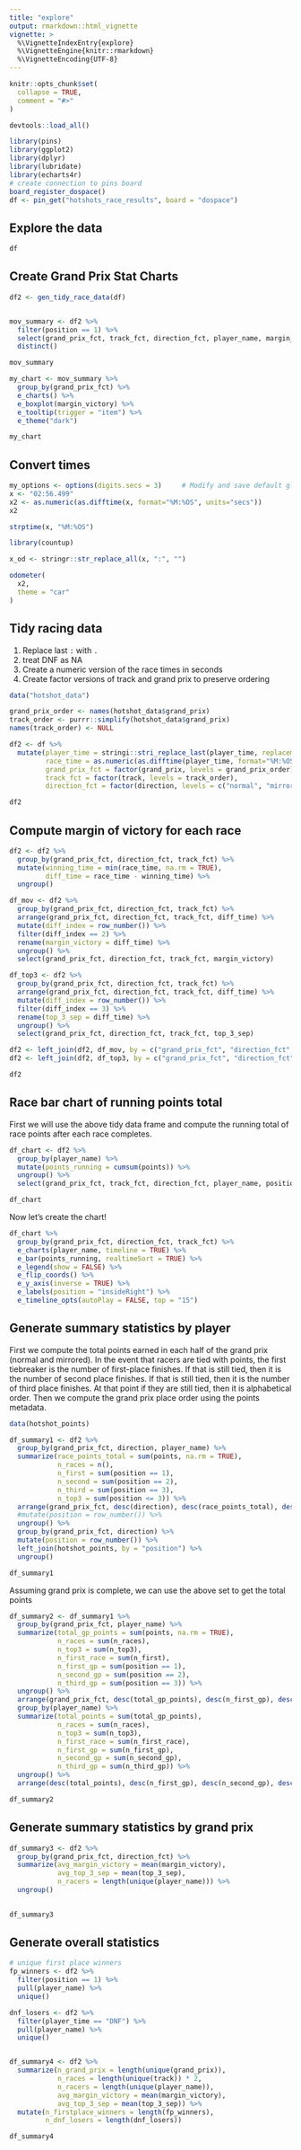 ```yaml
---
title: "explore"
output: rmarkdown::html_vignette
vignette: >
  %\VignetteIndexEntry{explore}
  %\VignetteEngine{knitr::rmarkdown}
  %\VignetteEncoding{UTF-8}
---
```


```r
knitr::opts_chunk$set(
  collapse = TRUE,
  comment = "#>"
)
```

```r
devtools::load_all()

library(pins)
library(ggplot2)
library(dplyr)
library(lubridate)
library(echarts4r)
# create connection to pins board
board_register_dospace()
df <- pin_get("hotshots_race_results", board = "dospace")
```


## Explore the data

```r
df
```

## Create Grand Prix Stat Charts

```r
df2 <- gen_tidy_race_data(df)


mov_summary <- df2 %>%
  filter(position == 1) %>%
  select(grand_prix_fct, track_fct, direction_fct, player_name, margin_victory) %>%
  distinct()

mov_summary

my_chart <- mov_summary %>%
  group_by(grand_prix_fct) %>%
  e_charts() %>%
  e_boxplot(margin_victory) %>%
  e_tooltip(trigger = "item") %>%
  e_theme("dark")

my_chart
```

## Convert times

```r
my_options <- options(digits.secs = 3)     # Modify and save default global options
x <- "02:56.499"
x2 <- as.numeric(as.difftime(x, format="%M:%OS", units="secs"))
x2

strptime(x, "%M:%OS")

library(countup)

x_od <- stringr::str_replace_all(x, ":", "")

odometer(
  x2,
  theme = "car"
)
```

## Tidy racing data

1. Replace last `:` with `.`
2. treat DNF as NA
3. Create a numeric version of the race times in seconds
4. Create factor versions of track and grand prix to preserve ordering

```r
data("hotshot_data")

grand_prix_order <- names(hotshot_data$grand_prix)
track_order <- purrr::simplify(hotshot_data$grand_prix)
names(track_order) <- NULL

df2 <- df %>%
  mutate(player_time = stringi::stri_replace_last(player_time, replacement = ".", regex = "\\:"),
         race_time = as.numeric(as.difftime(player_time, format="%M:%OS", units="secs")),
         grand_prix_fct = factor(grand_prix, levels = grand_prix_order),
         track_fct = factor(track, levels = track_order),
         direction_fct = factor(direction, levels = c("normal", "mirrored")))

df2
```

## Compute margin of victory for each race

```r
df2 <- df2 %>%
  group_by(grand_prix_fct, direction_fct, track_fct) %>%
  mutate(winning_time = min(race_time, na.rm = TRUE),
         diff_time = race_time - winning_time) %>%
  ungroup()

df_mov <- df2 %>%
  group_by(grand_prix_fct, direction_fct, track_fct) %>%
  arrange(grand_prix_fct, direction_fct, track_fct, diff_time) %>%
  mutate(diff_index = row_number()) %>%
  filter(diff_index == 2) %>%
  rename(margin_victory = diff_time) %>%
  ungroup() %>%
  select(grand_prix_fct, direction_fct, track_fct, margin_victory)

df_top3 <- df2 %>%
  group_by(grand_prix_fct, direction_fct, track_fct) %>%
  arrange(grand_prix_fct, direction_fct, track_fct, diff_time) %>%
  mutate(diff_index = row_number()) %>%
  filter(diff_index == 3) %>%
  rename(top_3_sep = diff_time) %>%
  ungroup() %>%
  select(grand_prix_fct, direction_fct, track_fct, top_3_sep)

df2 <- left_join(df2, df_mov, by = c("grand_prix_fct", "direction_fct", "track_fct"))
df2 <- left_join(df2, df_top3, by = c("grand_prix_fct", "direction_fct", "track_fct"))

df2
```


## Race bar chart of running points total

First we will use the above tidy data frame and compute the running total of race points after each race completes.

```r
df_chart <- df2 %>%
  group_by(player_name) %>%
  mutate(points_running = cumsum(points)) %>%
  ungroup() %>%
  select(grand_prix_fct, track_fct, direction_fct, player_name, position, points, points_running)

df_chart
```

Now let's create the chart!

```r
df_chart %>%
  group_by(grand_prix_fct, direction_fct, track_fct) %>%
  e_charts(player_name, timeline = TRUE) %>%
  e_bar(points_running, realtimeSort = TRUE) %>%
  e_legend(show = FALSE) %>%
  e_flip_coords() %>%
  e_y_axis(inverse = TRUE) %>%
  e_labels(position = "insideRight") %>%
  e_timeline_opts(autoPlay = FALSE, top = "15") 
```

## Generate summary statistics by player

First we compute the total points earned in each half of the grand prix (normal and mirrored). In the event that racers are tied with points, the first tiebreaker is the number of first-place finishes. If that is still tied, then it is the number of second place finishes.  If that is still tied, then it is the number of third place finishes.  At that point if they are still tied, then it is alphabetical order. Then we compute the grand prix place order using the points metadata.

```r

data(hotshot_points)

df_summary1 <- df2 %>%
  group_by(grand_prix_fct, direction, player_name) %>%
  summarize(race_points_total = sum(points, na.rm = TRUE),
            n_races = n(),
            n_first = sum(position == 1),
            n_second = sum(position == 2),
            n_third = sum(position == 3),
            n_top3 = sum(position <= 3)) %>%
  arrange(grand_prix_fct, desc(direction), desc(race_points_total), desc(n_first), desc(n_second), desc(n_third)) %>%
  #mutate(position = row_number()) %>%
  ungroup() %>%
  group_by(grand_prix_fct, direction) %>%
  mutate(position = row_number()) %>%
  left_join(hotshot_points, by = "position") %>%
  ungroup()

df_summary1
```

Assuming grand prix is complete, we can use the above set to get the total points

```r
df_summary2 <- df_summary1 %>%
  group_by(grand_prix_fct, player_name) %>%
  summarize(total_gp_points = sum(points, na.rm = TRUE),
            n_races = sum(n_races),
            n_top3 = sum(n_top3),
            n_first_race = sum(n_first),
            n_first_gp = sum(position == 1),
            n_second_gp = sum(position == 2),
            n_third_gp = sum(position == 3)) %>%
  ungroup() %>%
  arrange(grand_prix_fct, desc(total_gp_points), desc(n_first_gp), desc(n_second_gp), desc(n_third_gp)) %>%
  group_by(player_name) %>%
  summarize(total_points = sum(total_gp_points),
            n_races = sum(n_races),
            n_top3 = sum(n_top3),
            n_first_race = sum(n_first_race),
            n_first_gp = sum(n_first_gp),
            n_second_gp = sum(n_second_gp),
            n_third_gp = sum(n_third_gp)) %>%
  ungroup() %>%
  arrange(desc(total_points), desc(n_first_gp), desc(n_second_gp), desc(n_third_gp))

df_summary2
```

## Generate summary statistics by grand prix

```r
df_summary3 <- df2 %>%
  group_by(grand_prix_fct, direction_fct) %>%
  summarize(avg_margin_victory = mean(margin_victory),
            avg_top_3_sep = mean(top_3_sep),
            n_racers = length(unique(player_name))) %>%
  ungroup()
  

df_summary3
```

## Generate overall statistics

```r
# unique first place winners
fp_winners <- df2 %>%
  filter(position == 1) %>%
  pull(player_name) %>%
  unique()

dnf_losers <- df2 %>%
  filter(player_time == "DNF") %>%
  pull(player_name) %>%
  unique()


df_summary4 <- df2 %>%
  summarize(n_grand_prix = length(unique(grand_prix)),
            n_races = length(unique(track)) * 2,
            n_racers = length(unique(player_name)),
            avg_margin_victory = mean(margin_victory),
            avg_top_3_sep = mean(top_3_sep)) %>%
  mutate(n_firstplace_winners = length(fp_winners),
         n_dnf_losers = length(dnf_losers))

df_summary4
```

